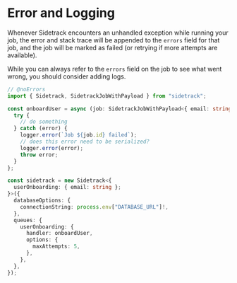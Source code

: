 # Error and Logging

Whenever Sidetrack encounters an unhandled exception while running your job, the error and stack trace will be appended to the `errors` field for that job, and the job will be marked as failed (or retrying if more attempts are available).

While you can always refer to the `errors` field on the job to see what went wrong, you should consider adding logs.

```ts twoslash
// @noErrors
import { Sidetrack, SidetrackJobWithPayload } from "sidetrack";

const onboardUser = async (job: SidetrackJobWithPayload<{ email: string }>) => {
  try {
    // do something
  } catch (error) {
    logger.error(`Job ${job.id} failed`);
    // does this error need to be serialized?
    logger.error(error);
    throw error;
  }
};

const sidetrack = new Sidetrack<{
  userOnboarding: { email: string };
}>({
  databaseOptions: {
    connectionString: process.env["DATABASE_URL"]!,
  },
  queues: {
    userOnboarding: {
      handler: onboardUser,
      options: {
        maxAttempts: 5,
      },
    },
  },
});
```
